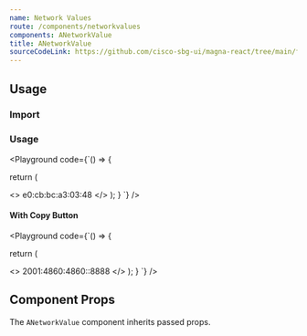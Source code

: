 ```yaml
---
name: Network Values
route: /components/networkvalues
components: ANetworkValue
title: ANetworkValue
sourceCodeLink: https://github.com/cisco-sbg-ui/magna-react/tree/main/framework/components/ANetworkValue
---
```


## Usage

### Import

<ComponentImport components="ANetworkValue" />

### Usage

<Playground
  code={`() => {

return (

<>
  <ANetworkValue>e0:cb:bc:a3:03:48</ANetworkValue>
</>
); } `} />

#### With Copy Button

<Playground
  code={`() => {

return (

<>
  <ANetworkValue copyButton>2001:4860:4860::8888</ANetworkValue>
</>
); } `} />

## Component Props

The `ANetworkValue` component inherits passed props.

<Props of="ANetworkValue" />
